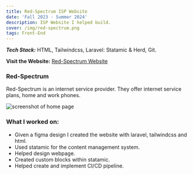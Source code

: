 ```yaml
---
title: Red-Spectrum ISP Website
date: 'Fall 2023 - Summer 2024'
description: ISP Website I helped build. 
cover: /img/red-spectrum.png
tags: Front-End
---
```


***Tech Stack:*** HTML, Tailwindcss, Laravel: Statamic & Herd, Git. 

**Visit the Website:** [Red-Spectrum Website](https://www.red-spectrum.com/ "red-spectrum website")
### Red-Spectrum 

Red-Spectrum is an internet service provider. They offer internet service plans, home and work phones. 

![screenshot of home page](/img/red-spectrum.png) 

### What I worked on: 
- Given a figma design I created the website with laravel, tailwindcss and html. 
- Used statamic for the content management system. 
- Helped design webpage. 
- Created custom blocks within statamic. 
- Helped create and implement CI/CD pipeline. 
